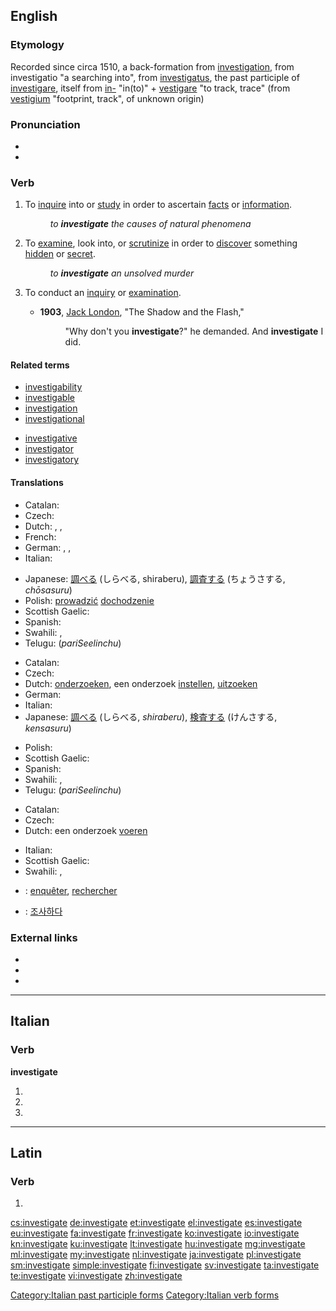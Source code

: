 ==English==

===Etymology===
Recorded since circa 1510, a back-formation from [[investigation]], from {{etyl|la|en}} investigatio "a searching into", from [[investigatus]], the past participle of [[investigare]], itself from [[in-]] "in(to)" + [[vestigare]] "to track, trace" (from [[vestigium]] "footprint, track", of unknown origin)

===Pronunciation===
* {{IPA|/ɪnˈves.tɪ.ɡeɪt/}}
* {{audio|En-us-investigate.ogg|Audio (US)}}

===Verb===
{{en-verb|investigat|ing}}

# {{context|transitive|lang=en}} To [[inquire]] into or [[study]] in order to ascertain [[fact]]s or [[information]].
#: ''to '''investigate''' the causes of natural phenomena''
# {{context|transitive|lang=en}} To [[examine]], look into, or [[scrutinize]] in order to [[discover]] something [[hidden]] or [[secret]].
#: ''to '''investigate''' an unsolved murder''
# {{context|intransitive|lang=en}} To conduct an [[inquiry]] or [[examination]].
#* '''1903''', [[w:Jack London|Jack London]], "The Shadow and the Flash,"
#*: "Why don't you '''investigate'''?" he demanded. And '''investigate''' I did.

====Related terms====
{{rel-top|Terms related to "investigate"}}
* [[investigability]]
* [[investigable]]
* [[investigation]]
* [[investigational]]
{{rel-mid}}
* [[investigative]]
* [[investigator]]
* [[investigatory]]
{{rel-bottom}}

====Translations====
{{trans-top|to inquire into, study}}
* Catalan: {{t+|ca|investigar}}
* Czech: {{t|cs|zkoumat}}
* Dutch: {{t+|nl|onderzoeken}}, {{t+|nl|bekijken}}, {{t+|nl|bestuderen}}
* French: {{t+|fr|étudier}}
* German: {{t+|de|untersuchen}}, {{t+|de|erforschen}}, {{t+|de|recherchieren}}
* Italian: {{t+|it|investigare}}
{{trans-mid}}
* Japanese: [[調べる]] (しらべる, shiraberu), [[調査する]] (ちょうさする, ''chōsasuru'')
* Polish: [[prowadzić]] [[dochodzenie]]
* Scottish Gaelic: {{t|gd|rannsaich}}
* Spanish: {{t+|es|investigar}}
* Swahili: {{t+|sw|ukale}},  {{t+|sw|chunguza}}
* Telugu: {{t+|te|పరిశీలించు}} (''pariSeelinchu'')
{{trans-bottom}}

{{trans-top|to examine}}
* Catalan: {{t+|ca|investigar}}
* Czech: {{t|cs|pátrat}}
* Dutch: [[onderzoeken]], een onderzoek [[instellen]], [[uitzoeken]]
* German: {{t+|de|untersuchen}}
* Italian: {{t+|it|investigare}}
* Japanese: [[調べる]] (しらべる, ''shiraberu''), [[検査する]] (けんさする, ''kensasuru'')
{{trans-mid}}
* Polish: {{t+|pl|badać}}
* Scottish Gaelic: {{t|gd|rannsaich}}
* Spanish: {{t+|es|examinar}}
* Swahili: {{t+|sw|ukale}},  {{t+|sw|chunguza}}
* Telugu: {{t+|te|పరిశీలించు}} (''pariSeelinchu'')
{{trans-bottom}}

{{trans-top|to conduct an inquiry or examination}}
* Catalan: {{t+|ca|investigar}}
* Czech: {{t+|cs|vyšetřovat}}
* Dutch: een onderzoek [[voeren]]
{{trans-mid}}
* Italian: {{t+|it|investigare}}
* Scottish Gaelic: {{t|gd|rannsaich}}
* Swahili: {{t+|sw|ukale}},  {{t+|sw|chunguza}}
{{trans-bottom}}

{{checktrans-top}}
* {{ttbc|fr}}: [[enquêter]], [[rechercher]]
{{trans-mid}}
* {{ttbc|ko}}: [[조사하다]]
{{trans-bottom}}

===External links===
* {{R:Webster 1913}}
* {{R:Century 1911}}
* {{R:OneLook}}

----

==Italian==

===Verb===
'''investigate'''

# {{conjugation of|investigare||2|p|pres|ind|lang=it}}
# {{conjugation of|investigare||2|p|imp|lang=it}}
# {{feminine plural of|investigato|lang=it}}

[[Category:Italian past participle forms]]
[[Category:Italian verb forms]]

----

==Latin==

===Verb===
{{la-verb-form|investīgāte}}

# {{conjugation of|investīgō||2|p|pres|act|imp|lang=la}}

[[cs:investigate]]
[[de:investigate]]
[[et:investigate]]
[[el:investigate]]
[[es:investigate]]
[[eu:investigate]]
[[fa:investigate]]
[[fr:investigate]]
[[ko:investigate]]
[[io:investigate]]
[[kn:investigate]]
[[ku:investigate]]
[[lt:investigate]]
[[hu:investigate]]
[[mg:investigate]]
[[ml:investigate]]
[[my:investigate]]
[[nl:investigate]]
[[ja:investigate]]
[[pl:investigate]]
[[sm:investigate]]
[[simple:investigate]]
[[fi:investigate]]
[[sv:investigate]]
[[ta:investigate]]
[[te:investigate]]
[[vi:investigate]]
[[zh:investigate]]